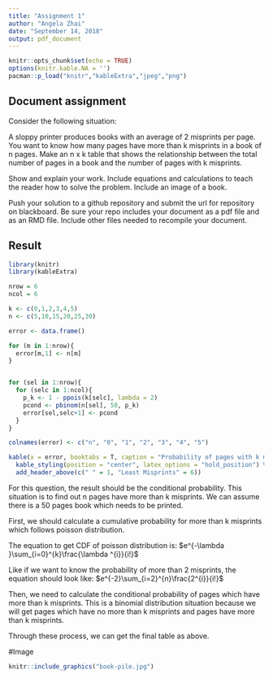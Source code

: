 ```yaml
---
title: "Assignment 1"
author: "Angela Zhai"
date: "September 14, 2018"
output: pdf_document
---
```


```r
knitr::opts_chunk$set(echo = TRUE)
options(knitr.kable.NA = '')
pacman::p_load("knitr","kableExtra","jpeg","png")
```

## Document assignment

Consider the following situation:  
  
A sloppy printer produces books with an average of 2 misprints per page. You want to
know how many pages have more than k misprints in a book of n pages. Make an n x k table that shows the relationship between the total number of pages in a book and the number of pages with k misprints.

Show and explain your work.  Include equations and calculations to teach the reader how to solve the problem.  Include an image of a book.

Push your solution to a github repository and submit the url for repository on blackboard.
Be sure your repo includes your document as a pdf file and as an RMD file.  Include other files needed to recompile your document.

## Result

```r
library(knitr)
library(kableExtra)

nrow = 6
ncol = 6

k <- c(0,1,2,3,4,5)
n <- c(5,10,15,20,25,30)

error <- data.frame()

for (m in 1:nrow){
  error[m,1] <- n[m]
}


for (sel in 1:nrow){
  for (selc in 1:ncol){
    p_k <- 1 - ppois(k[selc], lambda = 2)
    pcond <- pbinom(n[sel], 50, p_k)
    error[sel,selc+1] <- pcond
  }
}

colnames(error) <- c("n", "0", "1", "2", "3", "4", "5")

kable(x = error, booktabs = T, caption = "Probability of pages with k misprints") %>%
  kable_styling(position = "center", latex_options = "hold_position") %>%
  add_header_above(c(" " = 1, "Least Misprints" = 6))
```

For this question, the result should be the conditional probability. This situation is to find out n pages have more than k misprints. We can assume there is a 50 pages book which needs to be printed.

First, we should calculate a cumulative probability for more than k misprints which follows poisson distribution.

The equation to get CDF of poisson distribution is: $e^{-\lambda }\sum_{i=0}^{k}\frac{\lambda ^{i}}{i!}$

Like if we want to know the probability of more than 2 misprints, the equation should look like: $e^{-2}\sum_{i=2}^{n}\frac{2^{i}}{i!}$

Then, we need to calculate the conditional probability of pages which have more than k misprints. This is a binomial distribution situation because we will get pages which have no more than k misprints and pages have more than k misprints.

Through these process, we can get the final table as above.


#Image

```r
knitr::include_graphics("book-pile.jpg")
```

